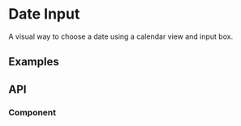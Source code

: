 
<Meta of={DateInputStories} />

# Date Input
A visual way to choose a date using a calendar view and input box.

## Examples
<ToggleCanvas of={DateInputStories.Simple} storybook="components-form-date-input--simple" />

## API
### Component
<PropsTable name="DateInput" />

